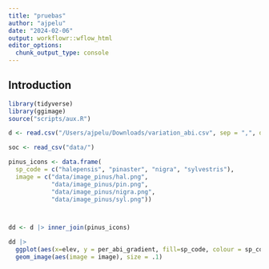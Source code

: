 ```yaml
---
title: "pruebas"
author: "ajpelu"
date: "2024-02-06"
output: workflowr::wflow_html
editor_options:
  chunk_output_type: console
---
```


## Introduction

```r
library(tidyverse)
library(ggimage)
source("scripts/aux.R")
```


```r
d <- read.csv("/Users/ajpelu/Downloads/variation_abi.csv", sep = ",", dec = ",")

soc <- read_csv("data/")

pinus_icons <- data.frame(
  sp_code = c("halepensis", "pinaster", "nigra", "sylvestris"),
  image = c("data/image_pinus/hal.png",
            "data/image_pinus/pin.png",
            "data/image_pinus/nigra.png",
            "data/image_pinus/syl.png"))



dd <- d |> inner_join(pinus_icons)

dd |> 
  ggplot(aes(x=elev, y = per_abi_gradient, fill=sp_code, colour = sp_code)) +
  geom_image(aes(image = image), size = .1)



```

